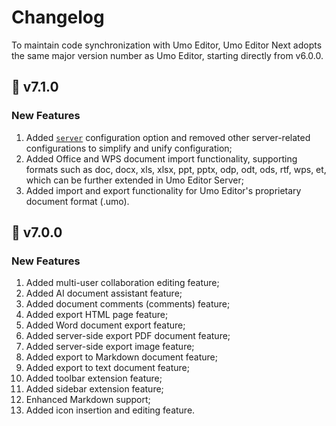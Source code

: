 
# Changelog

<Callout type="warning" emoji="❗">
To maintain code synchronization with Umo Editor, Umo Editor Next adopts the same major version number as Umo Editor, starting directly from v6.0.0.
</Callout>

## 🚀  v7.1.0

### New Features

1. Added [`server`](./server) configuration option and removed other server-related configurations to simplify and unify configuration;
2. Added Office and WPS document import functionality, supporting formats such as doc, docx, xls, xlsx, ppt, pptx, odp, odt, ods, rtf, wps, et, which can be further extended in Umo Editor Server;
3. Added import and export functionality for Umo Editor's proprietary document format (.umo).

## 🎉  v7.0.0

### New Features

1. Added multi-user collaboration editing feature;
2. Added AI document assistant feature;
3. Added document comments (comments) feature;
4. Added export HTML page feature;
5. Added Word document export feature;
6. Added server-side export PDF document feature;
7. Added server-side export image feature;
8. Added export to Markdown document feature;
9. Added export to text document feature;
10. Added toolbar extension feature;
11. Added sidebar extension feature;
12. Enhanced Markdown support;
13. Added icon insertion and editing feature.
